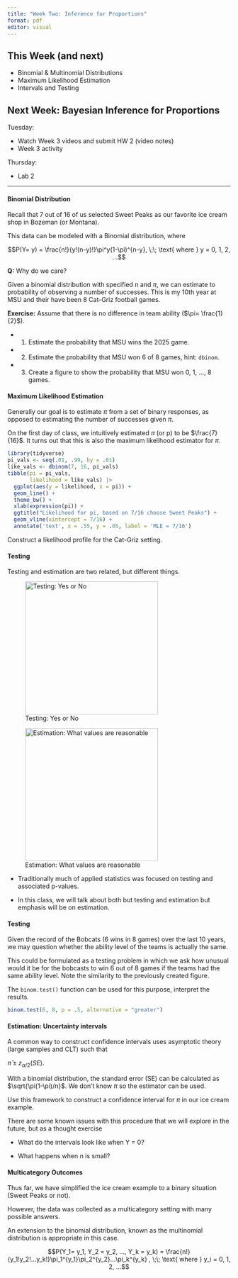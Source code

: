```yaml
---
title: "Week Two: Inference for Proportions"
format: pdf
editor: visual
---
```


## This Week (and next)

-   Binomial & Multinomial Distributions
-   Maximum Likelihood Estimation
-   Intervals and Testing

## Next Week: Bayesian Inference for Proportions

Tuesday:

-   Watch Week 3 videos and submit HW 2 (video notes)
-   Week 3 activity

Thursday:

-   Lab 2

---------------------------------------------------------------------------

#### Binomial Distribution

Recall that 7 out of 16 of us selected Sweet Peaks as our favorite ice cream shop in Bozeman (or Montana).

This data can be modeled with a Binomial distribution, where

$$P(Y= y) = \frac{n!}{y!(n-y)!}\pi^y(1-\pi)^{n-y}, \;\; \text{ where } y = 0, 1, 2, ...$$

__Q:__ Why do we care? 

\newpage

Given a binomial distribution with specified n and $\pi$, we can estimate to probability of observing a number of successes. This is my 10th year at MSU and their have been 8 Cat-Griz football games.

__Exercise:__ Assume that there is no difference in team ability ($\pi= \frac{1}{2}$).

- 1. Estimate the probability that MSU wins the 2025 game.


- 2. Estimate the probability that MSU won 6 of 8 games, hint: `dbinom`.


- 3. Create a figure to show the probability that MSU won 0, 1, ..., 8 games.



\newpage

#### Maximum Likelihood Estimation

Generally our goal is to estimate $\pi$ from a set of binary responses, as opposed to estimating the number of successes given $\pi$.

On the first day of class, we intuitively estimated $\pi$ (or p) to be $\frac{7}{16}$. It turns out that this is also the maximum likelihood estimator for $\pi$.

```r
library(tidyverse)
pi_vals <- seq(.01, .99, by = .01)
like_vals <- dbinom(7, 16, pi_vals)
tibble(pi = pi_vals, 
       likelihood = like_vals) |>
  ggplot(aes(y = likelihood, x = pi)) + 
  geom_line() +
  theme_bw() +
  xlab(expression(pi)) +
  ggtitle("Likelihood for pi, based on 7/16 choose Sweet Peaks") +
  geom_vline(xintercept = 7/16) +
  annotate('text', x = .55, y = .05, label = 'MLE = 7/16')
```

\newpage

Construct a likelihood profile for the Cat-Griz setting.

\newpage

#### Testing

Testing and estimation are two related, but different things.

![Testing: Yes or No](gladiator.jpeg){width=300}

![Estimation: What values are reasonable](measure.jpg){width=300}

- Traditionally much of applied statistics was focused on testing and associated p-values.

- In this class, we will talk about both but testing and estimation but emphasis will be on estimation.

\newpage

#### Testing

Given the record of the Bobcats (6 wins in 8 games) over the last 10 years, we may question whether the ability level of the teams is actually the same.

This could be formulated as a testing problem in which we ask how unusual would it be for the bobcasts to win 6 out of 8 games if the teams had the same ability level. Note the similarity to the previously created figure.



The `binom.test()` function can be used for this purpose, interpret the results.

```r
binom.test(6, 8, p = .5, alternative = "greater")
```

\newpage

#### Estimation: Uncertainty intervals

A common way to construct confidence intervals uses asymptotic theory (large samples and CLT) such that

$\hat{\pi} \pm z_{\alpha/2}(SE)$.

With a binomial distribution, the standard error (SE) can be calculated as $\sqrt{\pi(1-\pi)/n}$. We don't know $\pi$ so the estimator can be used.

Use this framework to construct a confidence interval for $\pi$ in our ice cream example.

\vfill

There are some known issues with this procedure that we will explore in the future, but as a thought exercise 

- What do the intervals look like when Y = 0?



\vfill

- What happens when n is small?


\vfill


\newpage

#### Multicategory Outcomes

Thus far, we have simplified the ice cream example to a binary situation (Sweet Peaks or not).

However, the data was collected as a multicategory setting with many possible answers.

An extension to the binomial distribution, known as the multinomial distribution is appropriate in this case.


$$P(Y_1= y_1, Y_2 = y_2, ..., Y_k = y_k) = \frac{n!}{y_1!y_2!...y_k!}\pi_1^{y_1}\pi_2^{y_2}...\pi_k^{y_k}  , \;\; \text{ where } y_i = 0, 1, 2, ...$$
